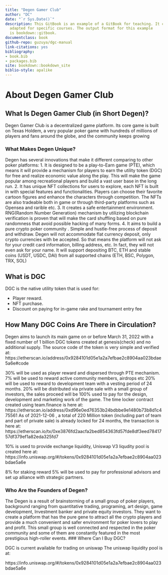 ```yaml
--- 
title: "Degen Gamer Club"
author: "DC"
date: "`r Sys.Date()`"
description: This GitBook is an example of a GitBook for teaching. It can be 
  adapted for specific courses. The output format for this example
  is bookdown::gitbook.
documentclass: book
github-repo: guzuya/dgc-manual
link-citations: yes
bibliography:
- book.bib
- packages.bib
site: bookdown::bookdown_site
biblio-style: apalike
---
```


<!--"Using GitBooks to create Open course materials"-->
# About Degen Gamer Club

## What Is Degen Gamer Club (in Short Degen)?

Degen Gamer Club is a decentralized game platform. Its core game is built on Texas Holdem, a very popular poker game with hundreds of millions of players and fans around the globe, and the community keeps growing

### What Makes Degen Unique?

Degen has several innovations that make it different comparing to other poker platforms:
1.	It is designed to be a play-to-Earn game (PTE), which means it will provide a mechanism for players to earn the utility token (DGC) for free and realize economic value along the play. This will make the game popular among recreational players and build a vast user base in the long run.
2.	It has unique NFT collections for users to explore, each NFT is built in with special features and functionalities. Players can choose their favorite cartoon figures and enhance the characters through competition. The NFTs are also tradeable both in game or through third-party platforms such as Opensea and rarible etc.
3.	It creates a safe entertainment environment. RNG(Random Number Generation) mechanism by utilizing blockchain verification is proven that will make the card shuffling based on pure randomness that avoid possible hacking of many forms.
4.	It aims to build a pure crypto poker community . Simple and hustle-free process of deposit and withdraw. Degen will not accommodate flat currency deposit, only crypto currencies with be accepted. So that means the platform will not ask for your credit card information, billing address, etc. In fact, they will not even ask for your name. It will support depositing BTC, ETH and stable coins (USDT, USDC, DAI) from all supported chains (ETH, BSC, Polygon, TRX, SOL)

## What is DGC
DGC is the native utility token that is used for:

* Player reward.
* NFT purchase.
* Discount on paying for in-game rake and tournament entry fee

## How Many DGC Coins Are There in Circulation?

Degen aims to launch its main game on or before March 31, 2022 with a fixed number of 1 billion DGC tokens created at genesis(check) and no additional supply. 
The source code of the token is very simple and verified at:
https://etherscan.io/address/0x9284101d05e1a2a7efbae2c8904aa023bdae5a6e#code


30% will be used as player reward and dispersed through PTE mechanism. 
7% will be used to reward active community members, airdrops etc
20% will be used to reward to development team with a vesting period of 24 months. 
20% will be distributed via private sale with a small group of investors, the sales proceed will be 100% used to pay for the design, development and marketing work of the game. 
The time locker contract created using team.finance is here at:
https://etherscan.io/address/0xd96e0ed76353b24bdbbe9e1480b73b8d1c475561
As of 2021-12-06 , a total of 220 Million token (including part of team and part of private sale) is already locked for 24 months, the transaction is here at:
https://etherscan.io/tx/0xe3876fd2aacfa2bed854363fd57fde8df3eed7841757df379ef1a82eda325fd7

10% is used to provide exchange liquidity, 
Uniswap V3 liqudity pool is created here at:
https://info.uniswap.org/#/tokens/0x9284101d05e1a2a7efbae2c8904aa023bdae5a6e

8% for staking reward
5% will be used to pay for professional advisors and set up alliance with strategic partners.  

### Who Are the Founders of Degen?

The Degen is a result of brainstorming of a small group of poker players, background ranging from quantitative trading, programing, art design, game development, Investment banker and private equity investors. They want to create a platform that has the pure gene to attract all the crypto players and provide a much convenient and safer environment for poker lovers to play and profit. 
This small group is well connected and respected in the poker community and some of them are constantly featured in the most prestigious high-roller events.
### Where Can I Buy DGC?

DGC is current available for trading on uniswap
The uniswap liquidity pool is at:

https://info.uniswap.org/#/tokens/0x9284101d05e1a2a7efbae2c8904aa023bdae5a6e


